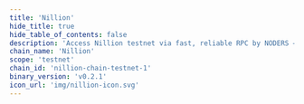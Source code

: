 ```yaml
---
title: 'Nillion'
hide_title: true
hide_table_of_contents: false
description: 'Access Nillion testnet via fast, reliable RPC by NODERS — no limits, Omnichain-ready, and built for scalable Web3'
chain_name: 'Nillion'
scope: 'testnet'
chain_id: 'nillion-chain-testnet-1'
binary_version: 'v0.2.1'
icon_url: 'img/nillion-icon.svg'
---
```



<ChainLayout>
  <ChainHero
    name="Nillion"
    iconUrl="img/nillion-icon.svg"
    bgColor="#0000FE"
    scope="testnet"
    chainId="nillion-chain-testnet-1"
    nodeVersion="v0.2.1"
    token="NIL"
    stakeUrl=""
    restakeUrl=""
    websiteUrl="https://nillion.com"
    githubUrl="https://github.com/NillionNetwork"
    xUrl="https://x.com/nillionnetwork"
    discordUrl="https://discord.com/invite/nillionnetwork"
  />

  <ProductLinks
    appUrl="https://nillionhub.org"
    appImageUrl="img/products/nillion-app.png"
    explorerUrl=""
    explorerImageUrl="img/products/"
    faucetUrl="https://faucet.noders.services/nillion"
  />

  <ToolsGrid
    chainName="nillion"
    scope="testnet"
    showInstall={true}
    showUpgrade={true}
    showGenesis={true}
    showCli={true}
    showEndpoints={true}
    showStateSync={true}
    showSnapshot={true}
    showLivePeers={true}
    showSeed={true}
    showAddressBook={true}
    showExplorersList={false}
    showPublicEndpoints={false}
    showUsefulTools={false}
    showUpgradeWatcher={false}
  />

</ChainLayout>
